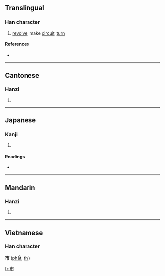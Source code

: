 ==Translingual==

===Han character===
{{Han char|rn=50|rad=巾|as=01|sn=4|four=5022<sub>7</sub>|canj=十月 (JB)}}

# [[revolve]], make [[circuit]], [[turn]]

====References====
* {{Han ref|kx=0328.010|dkj=08772|dj=0632.100|hdz=10728.020|uh=5DFF|ud=24063|bh=C95D|bd=51549}}

----

==Cantonese==

===Hanzi===
{{yue-hanzi|jyut=|y=si5}}

# {{defn|Cantonese|sort=巾01}}

----

==Japanese==

===Kanji===
{{ja-kanji|grade=|rs=巾01}}

# {{defn|Japanese}}

====Readings====
* {{ja-readings|on=[[ふつ]] (futsu), [[ふち]] (fuchi), [[はつ]] (hatsu), [[はち]] (hachi)|kun=[[ひざかけ]] (hizakake)}}

----

==Mandarin==

===Hanzi===
{{cmn-hanzi|pin=[[fú]] ([[fu2]])|wg=fu<sup>2</sup>}}

# {{defn|Mandarin|sort=巾01}}

----

==Vietnamese==
===Han character===
'''巿''' ([[phất]], [[thị]])<!--Nom Foundation does not have this character in its database; thị is according to vi:Wiktionary-->

[[fr:巿]]